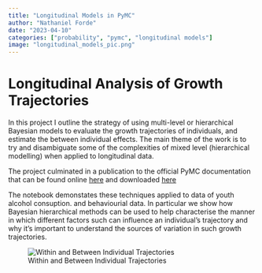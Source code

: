```yaml
---
title: "Longitudinal Models in PyMC"
author: "Nathaniel Forde"
date: "2023-04-10"
categories: ["probability", "pymc", "longitudinal models"]
image: "longitudinal_models_pic.png"
---
```


# Longitudinal Analysis of Growth Trajectories

In this project I outline the strategy of using multi-level or hierarchical Bayesian models to evaluate the growth trajectories of individuals, and estimate the between individual effects. The main theme of the work is to try and disambiguate some of the complexities of mixed level (hierarchical modelling) when applied to longitudinal data. 

The project culminated in a publication to the official PyMC documentation that can be found online [here](https://www.pymc.io/projects/examples/en/latest/case_studies/longitudinal_models.html) and downloaded [here](longitudinal_models_nb.html)

The notebook demonstates these techniques applied to data of youth alcohol consuption. and behaviourial data. In particular we show how Bayesian hierarchical methods can be used to help characterise the manner in which different factors such can influence an individual's trajectory and why it's important to understand the sources of variation in such growth trajectories.

![Within and Between Individual Trajectories](longitudinal_models_pic.png)